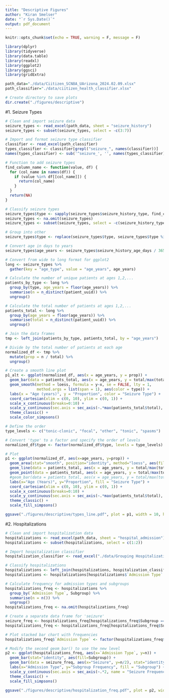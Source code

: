 ```yaml
---
title: "Descriptive Figures"
author: "Kiran Smelser"
date: "`r Sys.Date()`"
output: pdf_document
---
```


```r
knitr::opts_chunk$set(echo = TRUE, warning = F, message = F)
```

```r
library(dplyr)
library(tidyverse)
library(data.table)
library(readxl)
library(ggplot2)
library(ggsci)
library(gridExtra)
```

```r
path_data="./data/Ciitizen_SCN8A_UArizona_2024.02.09.xlsx"
path_classifier="./data/ciitizen_health_classifier.xlsx"
```

```r
# Create directory to save plots
dir.create("./figures/descriptive")
```


#1. Seizure Types
```r
# Clean and import seizure data
seizure_types <- read_excel(path_data, sheet = "seizure_history")
seizure_types <- subset(seizure_types, select = -c(3:7))

# Import and format seizure type classifier
classifier <- read_excel(path_classifier)
types_classifier <- classifier[grepl("seizure_", names(classifier))]
names(types_classifier) <- sub('^seizure_', '', names(types_classifier))

# Function to add seizure types
find_column_name <- function(value, df) {
  for (col_name in names(df)) {
    if (value %in% df[[col_name]]) {
      return(col_name)
    }
  }
  return(NA)
}

# Classify seizure types
seizure_types$type <- sapply(seizure_types$seizure_history_type, find_column_name, df=types_classifier)
seizure_types <- na.omit(seizure_types)
seizure_types <- subset(seizure_types, select = -c(seizure_history_type))

# Group into other
seizure_types$type <- replace(seizure_types$type, seizure_types$type %in% c("absence", "clonic", "myoclonic"), "other")

# Convert age in days to years
seizure_types$age_years <- seizure_types$seizure_history_age_days / 365

# Convert from wide to long format for ggplot2
long <- seizure_types %>%
  gather(key = "age_type", value = "age_years", age_years)

# Calculate the number of unique patients at ages 1,2,...
patients_by_type <- long %>%
  group_by(type, age_years = floor(age_years)) %>%
  summarise(n = n_distinct(patient_uuid)) %>%
  ungroup()

# Calculate the total number of patients at ages 1,2,...
patients_total <- long %>%
  group_by(age_years = floor(age_years)) %>%
  summarise(total = n_distinct(patient_uuid)) %>%
  ungroup()

# Join the data frames
tmp <- left_join(patients_by_type, patients_total, by = "age_years")

# Divide by the total number of patients at each age
normalized_df <- tmp %>%
  mutate(prop = n / total) %>%
  ungroup()

# Create a smooth line plot
p1_alt <- ggplot(normalized_df, aes(x = age_years, y = prop)) +
  geom_bar(data = patients_total, aes(x = age_years, y = total/max(total)), stat = "identity", fill = "lightgrey", show.legend = FALSE) +
  geom_smooth(method = loess, formula = y~x, se = FALSE, lty = 1,
              method.args = list(span = 1), aes(color = type)) +
  labs(x = "Age (years)", y = "Proportion", color = "Seizure Type") +
  coord_cartesian(xlim = c(0, 10), ylim = c(0, 1)) +
  scale_x_continuous(breaks=0:10) +
  scale_y_continuous(sec.axis = sec_axis(~.*max(patients_total$total), name = "Total Patients")) +
  theme_classic() + 
  scale_color_simpsons()

# Define the order
type_levels <- c("tonic-clonic", "focal", "other", "tonic", "spasms")

# Convert 'type' to a factor and specify the order of levels
normalized_df$type <- factor(normalized_df$type, levels = type_levels)

# Plot
p1 <- ggplot(normalized_df, aes(x=age_years, y=prop)) +
  geom_area(stat="smooth", position="identity", method="loess", aes(fill=type)) +
  geom_line(data = patients_total, aes(x = age_years, y = total/max(total)), color = "black") +
  geom_point(data = patients_total, aes(x = age_years, y = total/max(total)), color = "black") +
  #geom_bar(data = patients_total, aes(x = age_years, y = total/max(total)), stat = "identity", fill = NA, color = "black") +
  labs(x="Age (Years)", y="Proportion", fill = "Seizure Type") +
  coord_cartesian(xlim = c(0, 10), ylim = c(0, 1)) +
  scale_x_continuous(breaks=0:10) +
  scale_y_continuous(sec.axis = sec_axis(~.*max(patients_total$total), name = "Total Patients")) +
  theme_classic() + 
  scale_fill_simpsons()

ggsave("./figures/descriptive/types_line.pdf", plot = p1, width = 10, height = 7)
```

#2. Hospitalizations
```r
# Clean and import hospitalization data
hospitalizations <- read_excel(path_data, sheet = "hospital_admission")
hospitalizations <- subset(hospitalizations, select = c(1:2))

# Import hospitalization classifier
hospitalization_classifier <- read_excel("./data/Grouping Hospitalizations.xlsx")

# Classify hospitalizations
hospitalizations <- left_join(hospitalizations, hospitalization_classifier, by = c("admission_diagnosis"="Hospitalization Events"))
hospitalizations <- hospitalizations[hospitalizations$`Admission Type` %in% c("Emergency", "Unplanned"), ]

# Calculate frequency for admission types and subgroups
hospitalizations_freq <- hospitalizations %>%
  group_by(`Admission Type`, Subgroup) %>%
  summarise(n = n()) %>%
  ungroup()
hospitalizations_freq <- na.omit(hospitalizations_freq)

# Create a separate data frame for 'seizure'
seizure_freq <- hospitalizations_freq[hospitalizations_freq$Subgroup == "Seizure", ]
hospitalizations_freq <- hospitalizations_freq[hospitalizations_freq$Subgroup != "Seizure", ]

# Plot stacked bar chart with frequencies
hospitalizations_freq$`Admission Type` <- factor(hospitalizations_freq$`Admission Type`, levels = c("Emergency", "Unplanned", "Seizure"))

# Modify the second geom_bar() to use the new level
p2 <- ggplot(hospitalizations_freq, aes(x=`Admission Type`, y=n)) +
  geom_bar(stat="identity", aes(fill=Subgroup)) +
  geom_bar(data = seizure_freq, aes(x="Seizure", y=n/2), stat="identity", show.legend = FALSE, fill = pal_simpsons("springfield")(11)[11]) +
  labs(x="Admission Type", y="Subgroup Frequency", fill = "Subgroup") +
  scale_y_continuous(sec.axis = sec_axis(~.*2, name = "Seizure Frequency")) +
  theme_classic() +
  scale_fill_simpsons()

ggsave("./figures/descriptive/hospitalization_freq.pdf", plot = p2, width = 10, height = 7)
```


